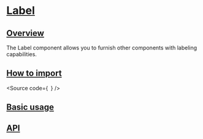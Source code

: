 

<Meta of={Stories} />

# [Label](#label)

## [Overview](#overview)

The Label component allows you to furnish other components with labeling capabilities.

## [How to import](#how-to-import)

<Source
  code={`
`}
/>

## [Basic usage](#basic-usage)

<Canvas of={Stories.Base} />

## [API](#api)

<ArgTypes of={Stories} />
